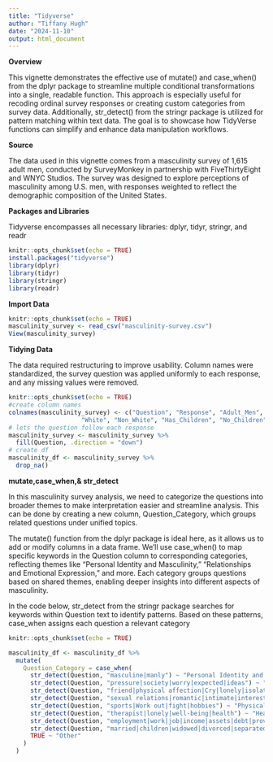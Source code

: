 ---
title: "Tidyverse"
author: "Tiffany Hugh"
date: "2024-11-10"
output: html_document
---

__Overview__

This vignette demonstrates the effective use of mutate() and case_when() from the dplyr package to streamline multiple conditional transformations into a single, readable function. This approach is especially useful for recoding ordinal survey responses or creating custom categories from survey data. Additionally, str_detect() from the stringr package is utilized for pattern matching within text data. The goal is to showcase how TidyVerse functions can simplify and enhance data manipulation workflows. 

__Source__

The data used in this vignette comes from a masculinity survey of 1,615 adult men, conducted by SurveyMonkey in partnership with FiveThirtyEight and WNYC Studios. The survey was designed to explore perceptions of masculinity among U.S. men, with responses weighted to reflect the demographic composition of the United States.

__Packages and Libraries__

Tidyverse encompasses all necessary libraries: dplyr, tidyr, stringr, and readr

```{r setup, include=TRUE}
knitr::opts_chunk$set(echo = TRUE)
install.packages("tidyverse")
library(dplyr)
library(tidyr)
library(stringr)
library(readr)
``` 

__Import Data__

```{r setup1, include=TRUE}
knitr::opts_chunk$set(echo = TRUE)
masculinity_survey <- read_csv("masculinity-survey.csv")
View(masculinity_survey)
```

__Tidying Data__

The data required restructuring to improve usability. Column names were standardized, the survey question was applied uniformly to each response, and any missing values were removed.

```{r setup2, include=TRUE}
knitr::opts_chunk$set(echo = TRUE)
#create column names
colnames(masculinity_survey) <- c("Question", "Response", "Adult_Men", "Age_18_34", "Age_35_64", "Age_65_up",
                    "White", "Non_White", "Has_Children", "No_Children", "Straight", "Gay_Bisexual")
# lets the question follow each response
masculinity_survey <- masculinity_survey %>%
  fill(Question, .direction = "down")
# create df
masculinity_df <- masculinity_survey %>%
  drop_na() 
```

__mutate,case_when,& str_detect__

In this masculinity survey analysis, we need to categorize the questions into broader themes to make interpretation easier and streamline analysis. This can be done by creating a new column, Question_Category, which groups related questions under unified topics.

The mutate() function from the dplyr package is ideal here, as it allows us to add or modify columns in a data frame. We’ll use case_when() to map specific keywords in the Question column to corresponding categories, reflecting themes like "Personal Identity and Masculinity," "Relationships and Emotional Expression," and more. Each category groups questions based on shared themes, enabling deeper insights into different aspects of masculinity.

In the code below, str_detect from the stringr package searches for keywords within Question text to identify patterns. Based on these patterns, case_when assigns each question a relevant category

```{r setup3, include=TRUE}
knitr::opts_chunk$set(echo = TRUE)

masculinity_df <- masculinity_df %>%
  mutate(
    Question_Category = case_when(
      str_detect(Question, "masculine|manly") ~ "Personal Identity and Masculinity",
      str_detect(Question, "pressure|society|worry|expected|ideas") ~ "Societal Expectations and Pressures",
      str_detect(Question, "friend|physical affection|Cry|lonely|isolated|therapist|hug|advice") ~ "Relationships and Emotional Expression",
      str_detect(Question, "sexual relations|romantic|intimate|interest|boundaries|#MeToo|pays") ~ "Sexuality and Romantic Behavior",
      str_detect(Question, "sports|Work out|fight|hobbies") ~ "Physical Activities and Hobbies",
      str_detect(Question, "therapist|lonely|well-being|health") ~ "Health and Support",
      str_detect(Question, "employment|work|job|income|assets|debt|provide for") ~ "Demographics and Background",
      str_detect(Question, "married|children|widowed|divorced|separated|sexual orientation|age|school|Are you") ~ "Demographics and Background",
      TRUE ~ "Other"
    )
  )
```
